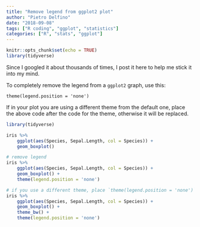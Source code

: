 ```yaml
---
title: "Remove legend from ggplot2 plot"
author: "Pietro Delfino"
date: "2018-09-08"
tags: ["R coding", "ggplot", "statistics"]
categories: ["R", "stats", "ggplot"]
---
```


```r
knitr::opts_chunk$set(echo = TRUE)
library(tidyverse)
```

Since I googled it about thousands of times, I post it here to help me stick it into my mind.

To completely remove the legend from a `ggplot2` graph, use this:

`theme(legend.position = 'none')`

If in your plot you are using a different theme from the default one, place the above code after the code for the theme, otherwise it will be replaced.

```r
library(tidyverse)

iris %>%
    ggplot(aes(Species, Sepal.Length, col = Species)) + 
    geom_boxplot()

# remove legend
iris %>%
    ggplot(aes(Species, Sepal.Length, col = Species)) + 
    geom_boxplot() +
    theme(legend.position = 'none')

# if you use a different theme, place `theme(legend.position = 'none')` after the selected theme
iris %>%
    ggplot(aes(Species, Sepal.Length, col = Species)) + 
    geom_boxplot() +
    theme_bw() +
    theme(legend.position = 'none')
```


